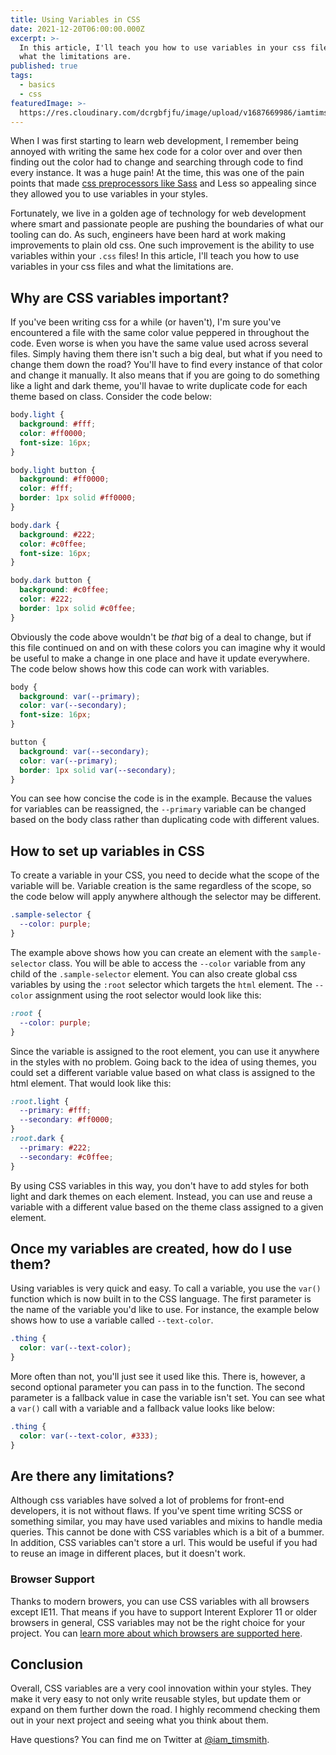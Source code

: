 ```yaml
---
title: Using Variables in CSS
date: 2021-12-20T06:00:00.000Z
excerpt: >-
  In this article, I'll teach you how to use variables in your css files and
  what the limitations are.
published: true
tags:
  - basics
  - css
featuredImage: >-
  https://res.cloudinary.com/dcrgbfjfu/image/upload/v1687669986/iamtimsmith/using-variables-in-css_b0u6xv.jpg
---
```


When I was first starting to learn web development, I remember being annoyed with writing the same hex code for a color over and over then finding out the color had to change and searching through code to find every instance. It was a huge pain! At the time, this was one of the pain points that made [css preprocessors like Sass](/blog/how-to-use-styles-in-a-react-js-application) and Less so appealing since they allowed you to use variables in your styles.

<Gif src="https://media.giphy.com/media/yYSSBtDgbbRzq/giphy.mp4" />

Fortunately, we live in a golden age of technology for web development where smart and passionate people are pushing the boundaries of what our tooling can do. As such, engineers have been hard at work making improvements to plain old css. One such improvement is the ability to use variables within your `.css` files! In this article, I'll teach you how to use variables in your css files and what the limitations are.

## Why are CSS variables important?

If you've been writing css for a while (or haven't), I'm sure you've encountered a file with the same color value peppered in throughout the code. Even worse is when you have the same value used across several files. Simply having them there isn't such a big deal, but what if you need to change them down the road? You'll have to find every instance of that color and change it manually. It also means that if you are going to do something like a light and dark theme, you'll havae to write duplicate code for each theme based on class. Consider the code below:

```css
body.light {
  background: #fff;
  color: #ff0000;
  font-size: 16px;
}

body.light button {
  background: #ff0000;
  color: #fff;
  border: 1px solid #ff0000;
}

body.dark {
  background: #222;
  color: #c0ffee;
  font-size: 16px;
}

body.dark button {
  background: #c0ffee;
  color: #222;
  border: 1px solid #c0ffee;
}
```

Obviously the code above wouldn't be _that_ big of a deal to change, but if this file continued on and on with these colors you can imagine why it would be useful to make a change in one place and have it update everywhere. The code below shows how this code can work with variables.

```css
body {
  background: var(--primary);
  color: var(--secondary);
  font-size: 16px;
}

button {
  background: var(--secondary);
  color: var(--primary);
  border: 1px solid var(--secondary);
}
```

You can see how concise the code is in the example. Because the values for variables can be reassigned, the `--primary` variable can be changed based on the body class rather than duplicating code with different values.

## How to set up variables in CSS

To create a variable in your CSS, you need to decide what the scope of the variable will be. Variable creation is the same regardless of the scope, so the code below will apply anywhere although the selector may be different.

```css
.sample-selector {
  --color: purple;
}
```

The example above shows how you can create an element with the `sample-selector` class. You will be able to access the `--color` variable from any child of the `.sample-selector` element. You can also create global css variables by using the `:root` selector which targets the `html` element. The `--color` assignment using the root selector would look like this:

```css
:root {
  --color: purple;
}
```

Since the variable is assigned to the root element, you can use it anywhere in the styles with no problem. Going back to the idea of using themes, you could set a different variable value based on what class is assigned to the html element. That would look like this:

```css
:root.light {
  --primary: #fff;
  --secondary: #ff0000;
}
:root.dark {
  --primary: #222;
  --secondary: #c0ffee;
}
```

By using CSS variables in this way, you don't have to add styles for both light and dark themes on each element. Instead, you can use and reuse a variable with a different value based on the theme class assigned to a given element.

<EmailSignup />

## Once my variables are created, how do I use them?

Using variables is very quick and easy. To call a variable, you use the `var()` function which is now built in to the CSS language. The first parameter is the name of the variable you'd like to use. For instance, the example below shows how to use a variable called `--text-color`.

```css
.thing {
  color: var(--text-color);
}
```

More often than not, you'll just see it used like this. There is, however, a second optional parameter you can pass in to the function. The second parameter is a fallback value in case the variable isn't set. You can see what a `var()` call with a variable and a fallback value looks like below:

```css
.thing {
  color: var(--text-color, #333);
}
```

## Are there any limitations?

Although css variables have solved a lot of problems for front-end developers, it is not without flaws. If you've spent time writing SCSS or something similar, you may have used variables and mixins to handle media queries. This cannot be done with CSS variables which is a bit of a bummer. In addition, CSS variables can't store a url. This would be useful if you had to reuse an image in different places, but it doesn't work.

<Gif
  src="https://media.giphy.com/media/hGUsHFdmERpc1VpoCA/giphy.mp4"
  width={300}
/>

### Browser Support

Thanks to modern browers, you can use CSS variables with all browsers except IE11. That means if you have to support Interent Explorer 11 or older browsers in general, CSS variables may not be the right choice for your project. You can [learn more about which browsers are supported here](https://caniuse.com/css-variables).

## Conclusion

Overall, CSS variables are a very cool innovation within your styles. They make it very easy to not only write reusable styles, but update them or expand on them further down the road. I highly recommend checking them out in your next project and seeing what you think about them.

Have questions? You can find me on Twitter at [@iam_timsmith](https://www.twitter.com/iam_timsmith).
